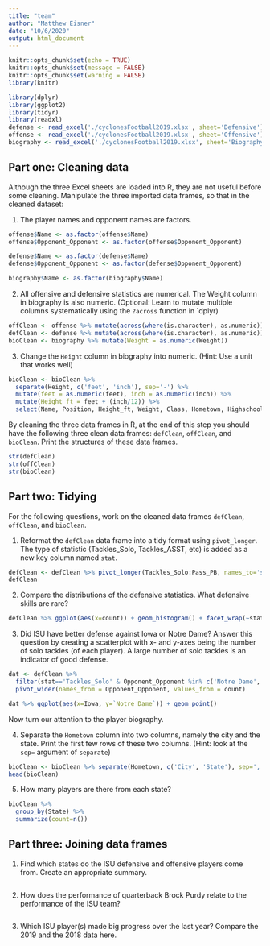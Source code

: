 ```yaml
---
title: "team"
author: "Matthew Eisner"
date: "10/6/2020"
output: html_document
---
```


```r
knitr::opts_chunk$set(echo = TRUE)
knitr::opts_chunk$set(message = FALSE)
knitr::opts_chunk$set(warning = FALSE)
library(knitr)
```


```r
library(dplyr)
library(ggplot2)
library(tidyr)
library(readxl)
defense <- read_excel('./cyclonesFootball2019.xlsx', sheet='Defensive')
offense <- read_excel('./cyclonesFootball2019.xlsx', sheet='Offensive')
biography <- read_excel('./cyclonesFootball2019.xlsx', sheet='Biography')
```

## Part one: Cleaning data

Although the three Excel sheets are loaded into R, they are not useful before some cleaning. Manipulate the three imported data frames, so that in the cleaned dataset:

1. The player names and opponent names are factors.

```r
offense$Name <- as.factor(offense$Name)
offense$Opponent_Opponent <- as.factor(offense$Opponent_Opponent)

defense$Name <- as.factor(defense$Name)
defense$Opponent_Opponent <- as.factor(defense$Opponent_Opponent)

biography$Name <- as.factor(biography$Name)
```

2. All offensive and defensive statistics are numerical. The Weight column in biography is also numeric. (Optional: Learn to mutate multiple columns systematically using the `?across` function in `dplyr)

```r
offClean <- offense %>% mutate(across(where(is.character), as.numeric))
defClean <- defense %>% mutate(across(where(is.character), as.numeric))
bioClean <- biography %>% mutate(Weight = as.numeric(Weight))
```

3. Change the `Height` column in biography into numeric. (Hint: Use a unit that works well)

```r
bioClean <- bioClean %>%
  separate(Height, c('feet', 'inch'), sep='-') %>%
  mutate(feet = as.numeric(feet), inch = as.numeric(inch)) %>%
  mutate(Height_ft = feet + (inch/12)) %>%
  select(Name, Position, Height_ft, Weight, Class, Hometown, Highschool)
```

By cleaning the three data frames in R, at the end of this step you should have the following three clean data frames: `defClean`, `offClean`, and `bioClean`. Print the structures of these data frames.

```r
str(defClean)
str(offClean)
str(bioClean)
```

## Part two: Tidying

For the following questions, work on the cleaned data frames `defClean`, `offClean`, and `bioClean`.

1. Reformat the `defClean` data frame into a tidy format using `pivot_longer`. The type of statistic (Tackles_Solo, Tackles_ASST, etc) is added as a new key column named `stat`.

```r
defClean <- defClean %>% pivot_longer(Tackles_Solo:Pass_PB, names_to='stat', values_to='count')
defClean
```

2. Compare the distributions of the defensive statistics. What defensive skills are rare?

```r
defClean %>% ggplot(aes(x=count)) + geom_histogram() + facet_wrap(~stat)
```

3. Did ISU have better defense against Iowa or Notre Dame? Answer this question by creating a scatterplot with x- and y-axes being the number of solo tackles (of each player). A large number of solo tackles is an indicator of good defense.

```r
dat <- defClean %>% 
  filter(stat=='Tackles_Solo' & Opponent_Opponent %in% c('Notre Dame', 'Iowa')) %>%
  pivot_wider(names_from = Opponent_Opponent, values_from = count)

dat %>% ggplot(aes(x=Iowa, y=`Notre Dame`)) + geom_point()
```

Now turn our attention to the player biography.

4. Separate the `Hometown` column into two columns, namely the city and the state. Print the first few rows of these two columns. (Hint: look at the `sep=` argument of `separate`)

```r
bioClean <- bioClean %>% separate(Hometown, c('City', 'State'), sep=', ')
head(bioClean)
```

5. How many players are there from each state?

```r
bioClean %>%
  group_by(State) %>%
  summarize(count=n())
```

## Part three: Joining data frames

1. Find which states do the ISU defensive and offensive players come from. Create an appropriate summary.

```r

```

2. How does the performance of quarterback Brock Purdy relate to the performance of the ISU team?

```r

```

3. Which ISU player(s) made big progress over the last year? Compare the 2019 and the 2018 data here.

```r

```

